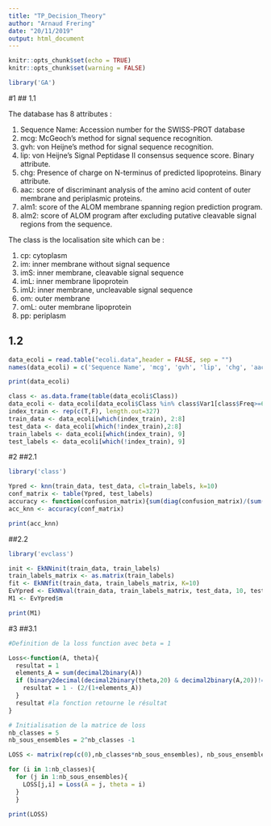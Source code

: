 ```yaml
---
title: "TP_Decision_Theory"
author: "Arnaud Frering"
date: "20/11/2019"
output: html_document
---
```


```r
knitr::opts_chunk$set(echo = TRUE)
knitr::opts_chunk$set(warning = FALSE)
```

```r
library('GA')
```

#1
## 1.1

The database has 8 attributes :

1. Sequence Name: Accession number for the SWISS-PROT database
2. mcg: McGeoch's method for signal sequence recognition.
3. gvh: von Heijne's method for signal sequence recognition.
4. lip: von Heijne's Signal Peptidase II consensus sequence score. Binary attribute.
5. chg: Presence of charge on N-terminus of predicted lipoproteins. Binary attribute.
6. aac: score of discriminant analysis of the amino acid content of outer membrane and periplasmic proteins.
7. alm1: score of the ALOM membrane spanning region prediction program.
8. alm2: score of ALOM program after excluding putative cleavable signal regions from the sequence.

The class is the localisation site which can be :

1. cp: cytoplasm
2. im: inner membrane without signal sequence
3. imS: inner membrane, cleavable signal sequence
4. imL: inner membrane lipoprotein
5. imU: inner membrane, uncleavable signal sequence
6. om: outer membrane
7. omL: outer membrane lipoprotein
8. pp: periplasm


## 1.2

```r
data_ecoli = read.table("ecoli.data",header = FALSE, sep = "")
names(data_ecoli) = c('Sequence Name', 'mcg', 'gvh', 'lip', 'chg', 'aac', 'alm1', 'alm2', 'Class')
```

```r
print(data_ecoli)
```

```r
class <- as.data.frame(table(data_ecoli$Class))
data_ecoli <- data_ecoli[data_ecoli$Class %in% class$Var1[class$Freq>=6],]
index_train <- rep(c(T,F), length.out=327)
train_data <- data_ecoli[which(index_train), 2:8]
test_data <- data_ecoli[which(!index_train),2:8]
train_labels <- data_ecoli[which(index_train), 9]
test_labels <- data_ecoli[which(!index_train), 9]
```

#2
##2.1

```r
library('class')

Ypred <- knn(train_data, test_data, cl=train_labels, k=10)
conf_matrix <- table(Ypred, test_labels)
accuracy <- function(confusion_matrix){sum(diag(confusion_matrix)/(sum(rowSums(confusion_matrix)))) * 100}
acc_knn <- accuracy(conf_matrix)

print(acc_knn)

```

##2.2

```r
library('evclass')

init <- EkNNinit(train_data, train_labels)
train_labels_matrix <- as.matrix(train_labels)
fit <- EkNNfit(train_data, train_labels_matrix, K=10)
EvYpred <- EkNNval(train_data, train_labels_matrix, test_data, 10, test_labels, fit$param)
M1 <- EvYpred$m
```
```r

print(M1)

```

#3
##3.1
```r
#Definition de la loss function avec beta = 1

Loss<-function(A, theta){
  resultat = 1
  elements_A = sum(decimal2binary(A))
  if (binary2decimal(decimal2binary(theta,20) & decimal2binary(A,20))!=0){
    resultat = 1 - (2/(1+elements_A))
  }
  resultat #la fonction retourne le résultat
}

```

```r
# Initialisation de la matrice de loss
nb_classes = 5
nb_sous_ensembles = 2^nb_classes -1

LOSS <- matrix(rep(c(0),nb_classes*nb_sous_ensembles), nb_sous_ensembles,nb_classes)

for (i in 1:nb_classes){
  for (j in 1:nb_sous_ensembles){
    LOSS[j,i] = Loss(A = j, theta = i)
  }
  }
```

```r
print(LOSS)

```

